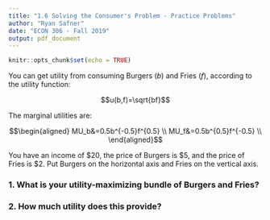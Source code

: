 ```yaml
---
title: "1.6 Solving the Consumer's Problem - Practice Problems"
author: "Ryan Safner"
date: "ECON 306 - Fall 2019"
output: pdf_document
---
```


```r
knitr::opts_chunk$set(echo = TRUE)
```

You can get utility from consuming Burgers $(b)$ and Fries $(f)$, according to the utility function:

$$u(b,f)=\sqrt{bf}$$

The marginal utilities are:

$$\begin{aligned}
MU_b&=0.5b^{-0.5}f^{0.5}	\\
MU_f&=0.5b^{0.5}f^{-0.5} \\ \end{aligned}$$

You have an income of $20, the price of Burgers is $5, and the price of Fries is $2. Put Burgers on the horizontal axis and Fries on the vertical axis.

### 1. What is your utility-maximizing bundle of Burgers and Fries?

### 2. How much utility does this provide?